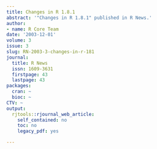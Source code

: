 ```yaml
---
title: Changes in R 1.8.1
abstract: '"Changes in R 1.8.1" published in R News.'
author:
- name: R Core Team
date: '2003-12-01'
volume: 3
issue: 3
slug: RN-2003-3-changes-in-r-181
journal:
  title: R News
  issn: 1609-3631
  firstpage: 43
  lastpage: 43
packages:
  cran: ~
  bioc: ~
CTV: ~
output:
  rjtools::rjournal_web_article:
    self_contained: no
    toc: no
    legacy_pdf: yes

---
```

